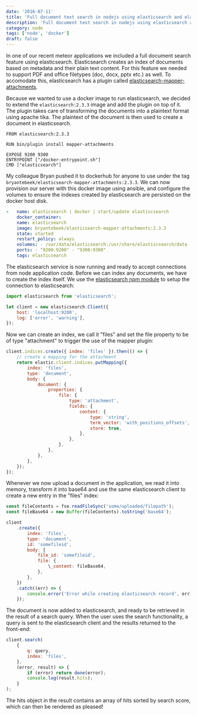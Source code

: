 ```yaml
---
date: '2016-07-11'
title: 'Full document text search in nodejs using elasticsearch and elasticsearch mapper attachments plugin'
description: 'Full document text search in nodejs using elasticsearch and elasticsearch mapper attachments plugin'
category: node
tags: ['node', 'docker']
draft: false
---
```


In one of our recent meteor applications we included a full document search feature using elasticsearch. Elasticsearch creates an index of documents based on metadata and their plain text content. For this feature we needed to support PDF and office filetypes (doc, docx, pptx etc.) as well. To accomodate this, elasticsearch has a plugin called [elasticsearch-mapper-attachments](https://github.com/elastic/elasticsearch-mapper-attachments).

Because we wanted to use a docker image to run elasticsearch, we decided to extend the `elasticsearch:2.3.3` image and add the plugin on top of it. The plugin takes care of transforming the documents into a plaintext format using apache tika. The plaintext of the document is then used to create a document in elasticsearch.

```docker
FROM elasticsearch:2.3.3

RUN bin/plugin install mapper-attachments

EXPOSE 9200 9300
ENTRYPOINT ["/docker-entrypoint.sh"]
CMD ["elasticsearch"]
```

My colleague Bryan pushed it to dockerhub for anyone to use under the tag `bryantebeek/elasticsearch-mapper-attachments:2.3.3`. We can now provision our server with this docker image using ansible, and configure the volumes to ensure the indexes created by elasticsearch are persisted on the docker host disk.

```yaml
-   name: elasticsearch | docker | start/update elastiscsearch
    docker_container:
    name: elasticsearch
    image: bryantebeek/elasticsearch-mapper-attachments:2.3.3
    state: started
    restart_policy: always
    volumes: - /var/data/elasticsearch:/usr/share/elastiscsearch/data
    ports: - "9200:9200" - "9300:9300"
    tags: elasticsearch
```

The elasticsearch service is now running and ready to accept connections from node application code. Before we can index any documents, we have to create the index itself. We use the [elasticsearch npm module](https://www.npmjs.com/package/elasticsearch) to setup the connection to elasticsearch:

```javascript
import elasticsearch from 'elasticsearch';

let client = new elasticsearch.Client({
    host: 'localhost:9200',
    log: ['error', 'warning'],
});
```

Now we can create an index, we call it "files" and set the file property to be of type "attachment" to trigger the use of the mapper plugin:

```javascript
client.indices.create({ index: 'files' }).then(() => {
    // create a mapping for the attachment
    return elastic.client.indices.putMapping({
        index: 'files',
        type: 'document',
        body: {
            document: {
                properties: {
                    file: {
                        type: 'attachment',
                        fields: {
                            content: {
                                type: 'string',
                                term_vector: 'with_positions_offsets',
                                store: true,
                            },
                        },
                    },
                },
            },
        },
    });
});
```

Whenever we now upload a document in the application, we read it into memory, transform it into base64 and use the same elasticsearch client to create a new entry in the "files" index:

```javascript
const fileContents = fse.readFileSync('some/uploaded/filepath');
const fileBase64 = new Buffer(fileContents).toString('base64');

client
    .create({
        index: 'files',
        type: 'document',
        id: 'somefileid',
        body: {
            file_id: 'somefileid',
            file: {
                \_content: fileBase64,
            },
        },
    })
    .catch((err) => {
        console.error('Error while creating elasticsearch record', err);
    });
```

The document is now added to elasticsearch, and ready to be retrieved in the result of a search query. When the user uses the search functionality, a query is sent to the elasticsearch client and the results returned to the front-end:

```javascript
client.search(
    {
        q: query,
        index: 'files',
    },
    (error, result) => {
        if (error) return done(error);
        console.log(result.hits);
    }
);
```

The hits object in the result contains an array of hits sorted by search score, which can then be rendered as pleased!
